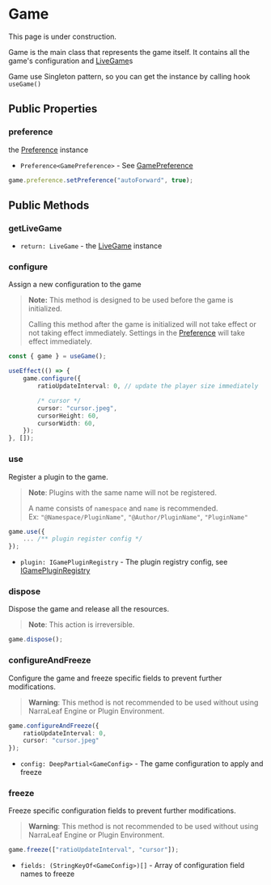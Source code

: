 
# Game

<Callout type="warning" emoji="⚠️">
    This page is under construction.
</Callout>

Game is the main class that represents the game itself. It contains all the game's configuration and [LiveGame](./live-game)s

Game use Singleton pattern, so you can get the instance by calling hook `useGame()`

## Public Properties

### preference

<Steps>

the [Preference](./preference/preference) instance

- `Preference<GamePreference>` - See [GamePreference](../types/GamePreference)

```typescript
game.preference.setPreference("autoForward", true);
```

</Steps>

## Public Methods

### getLiveGame

<Steps>

- `return: LiveGame` - the [LiveGame](./live-game) instance

</Steps>

### configure

<Steps>

Assign a new configuration to the game

> **Note:** This method is designed to be used before the game is initialized.
> 
> Calling this method after the game is initialized will not take effect or not taking effect immediately. Settings in the [Preference](./preference/preference) will take effect immediately.

```typescript
const { game } = useGame();

useEffect(() => {
    game.configure({
        ratioUpdateInterval: 0, // update the player size immediately

        /* cursor */
        cursor: "cursor.jpeg",
        cursorHeight: 60,
        cursorWidth: 60,
    });
}, []);
```

</Steps>

### use

<Steps>

Register a plugin to the game. 

> **Note**: Plugins with the same name will not be registered.
>
> A name consists of `namespace` and `name` is recommended.  
> Ex: `"@Namespace/PluginName"`, `"@Author/PluginName"`, `"PluginName"`

```typescript
game.use({
    ... /** plugin register config */
});
```

- `plugin: IGamePluginRegistry` - The plugin registry config, see [IGamePluginRegistry](../types/IGamePluginRegistry)

</Steps>

### dispose

<Steps>

Dispose the game and release all the resources.

> **Note**: This action is irreversible.

```typescript
game.dispose();
```

</Steps>

### configureAndFreeze

<Steps>

Configure the game and freeze specific fields to prevent further modifications.

> **Warning**: This method is not recommended to be used without using NarraLeaf Engine or Plugin Environment.

```typescript
game.configureAndFreeze({
    ratioUpdateInterval: 0,
    cursor: "cursor.jpeg"
});
```

- `config: DeepPartial<GameConfig>` - The game configuration to apply and freeze

</Steps>

### freeze

<Steps>

Freeze specific configuration fields to prevent further modifications.

> **Warning**: This method is not recommended to be used without using NarraLeaf Engine or Plugin Environment.

```typescript
game.freeze(["ratioUpdateInterval", "cursor"]);
```

- `fields: (StringKeyOf<GameConfig>)[]` - Array of configuration field names to freeze

</Steps>
